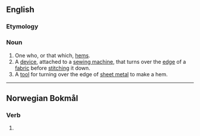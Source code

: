 {{also|Hemmer}}
==English==

===Etymology===
{{suffix|hem|er|lang=en}}

===Noun===
{{en-noun}}

# One who, or that which, [[hem]]s.
# A [[device]], attached to a [[sewing machine]], that turns over the [[edge]] of a [[fabric]] before [[stitch]]ing it down.
# A [[tool]] for turning over the edge of [[sheet metal]] to make a hem.

----

==Norwegian Bokmål==

===Verb===
{{nb-verb-form}}

# {{present tense of|hemme|lang=nb}}